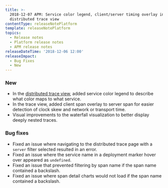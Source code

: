 ```yaml
---
title: >-
  2018-12-07 APM: Service color legend, client/server timing overlay in
  distributed trace view
contentType: releaseNotePlatform
template: releaseNotePlatform
topics:
  - Release notes
  - Platform release notes
  - APM release notes
releaseDateTime: '2018-12-06 12:00'
releaseImpact:
  - Bug Fixes
  - New
---
```


### New

* In the [distributed trace view](/docs/apm/distributed-tracing/ui-data/understand-use-distributed-tracing-data), added service color legend to describe what color maps to what service.
* In the trace view, added client span overlay to server span for easier detection of clock skew and network or transport time.
* Visual improvements to the waterfall visualization to better display deeply nested traces.

### Bug fixes

* Fixed an issue where navigating to the distributed trace page with a `server` filter selected resulted in an error.
* Fixed an issue where the service name in a deployment marker hover over appeared as `undefined`.
* Fixed an issue that prevented filtering by span name if the span name contained a backslash.
* Fixed an issue where span detail charts would not load if the span name contained a backslash.

